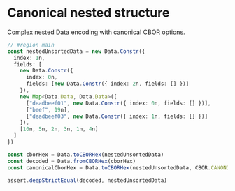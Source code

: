 # Canonical nested structure

Complex nested Data encoding with canonical CBOR options.

```typescript
// #region main
const nestedUnsortedData = new Data.Constr({
  index: 1n,
  fields: [
    new Data.Constr({
      index: 0n,
      fields: [new Data.Constr({ index: 2n, fields: [] })]
    }),
    new Map<Data.Data, Data.Data>([
      ["deadbeef01", new Data.Constr({ index: 0n, fields: [] })],
      ["beef", 19n],
      ["deadbeef03", new Data.Constr({ index: 1n, fields: [] })]
    ]),
    [10n, 5n, 2n, 3n, 1n, 4n]
  ]
})

const cborHex = Data.toCBORHex(nestedUnsortedData)
const decoded = Data.fromCBORHex(cborHex)
const canonicalCborHex = Data.toCBORHex(nestedUnsortedData, CBOR.CANONICAL_OPTIONS)

assert.deepStrictEqual(decoded, nestedUnsortedData)

```
